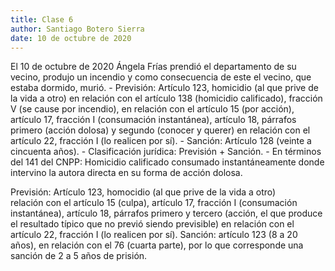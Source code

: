 ```yaml
---
title: Clase 6
author: Santiago Botero Sierra
date: 10 de octubre de 2020
---
```


El 10 de octubre de 2020 Ángela Frías prendió el departamento de su vecino,
produjo un incendio y como consecuencia de este el vecino, que estaba dormido,
murió.
	- Previsión: Artículo 123, homicidio (al que prive de la vida a otro) en
		relación con el artículo 138 (homicidio calificado), fracción V (se
		cause por incendio), en relación con el artículo 15 (por acción), artículo 17, fracción I (consumación instantánea), artículo 18, párrafos
		primero (acción dolosa) y segundo (conocer y querer) en relación con
		el artículo 22, fracción I (lo realicen por sí).
	- Sanción: Artículo 128 (veinte a cincuenta años).
	- Clasificación jurídica: Previsión + Sanción.
	- En términos del 141 del CNPP: Homicidio calificado consumado
		instantáneamente donde intervino la autora directa en su forma de acción
		dolosa.

 Previsión: Artículo 123, homocidio (al que prive de la vida a otro)  
 	relación con el artículo 15 (culpa), artículo 17, fracción I (consumación
	instantánea), artículo 18, párrafos primero y tercero (acción, el que produce el resultado típico que no previó siendo previsible) en relación con
	el artículo 22, fracción I (lo realicen por sí).
Sanción: artículo 123 (8 a 20 años), en relación con el 76 (cuarta parte), por
lo que corresponde una sanción de 2 a 5 años de prisión.
